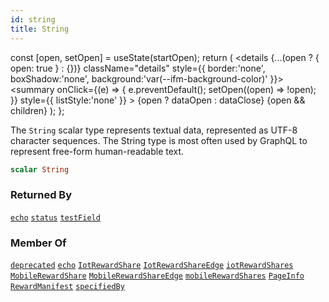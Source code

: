 ```yaml
---
id: string
title: String
---
```









  const [open, setOpen] = useState(startOpen);
  return (
    <details {...(open ? { open: true } : {})} className="details" style={{ border:'none', boxShadow:'none', background:'var(--ifm-background-color)' }}>
      <summary
        onClick={(e) => {
          e.preventDefault();
          setOpen((open) => !open);
        }}
        style={{ listStyle:'none' }}
      >
      {open ? dataOpen : dataClose}
      </summary>
      {open && children}
    </details>
  );
};








The `String` scalar type represents textual data, represented as UTF-8 character sequences. The String type is most often used by GraphQL to represent free-form human-readable text.


```graphql
scalar String
```








### Returned By

[`echo`](/schema/operations/queries/echo.mdx)  <Badge class="badge badge--secondary" text="query"/><Bullet />[`status`](/schema/operations/queries/status.mdx)  <Badge class="badge badge--secondary" text="query"/><Bullet />[`testField`](/schema/operations/mutations/test-field.mdx)  <Badge class="badge badge--secondary" text="mutation"/>

### Member Of

[`deprecated`](/schema/types/directives/deprecated.mdx)  <Badge class="badge badge--secondary" text="directive"/><Bullet />[`echo`](/schema/operations/queries/echo.mdx)  <Badge class="badge badge--secondary" text="query"/><Bullet />[`IotRewardShare`](/schema/types/objects/iot-reward-share.mdx)  <Badge class="badge badge--secondary" text="object"/><Bullet />[`IotRewardShareEdge`](/schema/types/objects/iot-reward-share-edge.mdx)  <Badge class="badge badge--secondary" text="object"/><Bullet />[`iotRewardShares`](/schema/operations/queries/iot-reward-shares.mdx)  <Badge class="badge badge--secondary" text="query"/><Bullet />[`MobileRewardShare`](/schema/types/objects/mobile-reward-share.mdx)  <Badge class="badge badge--secondary" text="object"/><Bullet />[`MobileRewardShareEdge`](/schema/types/objects/mobile-reward-share-edge.mdx)  <Badge class="badge badge--secondary" text="object"/><Bullet />[`mobileRewardShares`](/schema/operations/queries/mobile-reward-shares.mdx)  <Badge class="badge badge--secondary" text="query"/><Bullet />[`PageInfo`](/schema/types/objects/page-info.mdx)  <Badge class="badge badge--secondary" text="object"/><Bullet />[`RewardManifest`](/schema/types/objects/reward-manifest.mdx)  <Badge class="badge badge--secondary" text="object"/><Bullet />[`specifiedBy`](/schema/types/directives/specified-by.mdx)  <Badge class="badge badge--secondary" text="directive"/>

